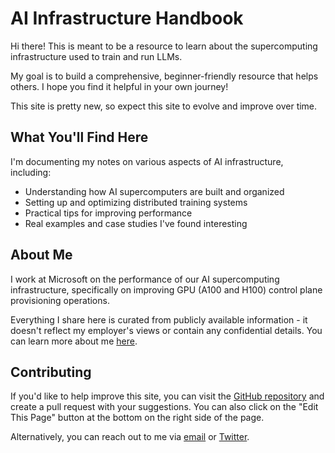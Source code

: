 # AI Infrastructure Handbook

Hi there! This is meant to be a resource to learn about the supercomputing infrastructure used to train and run LLMs. 

My goal is to build a comprehensive, beginner-friendly resource that helps others. I hope you find it helpful in your own journey!

This site is pretty new, so expect this site to evolve and improve over time. 


## What You'll Find Here

I'm documenting my notes on various aspects of AI infrastructure, including:

- Understanding how AI supercomputers are built and organized
- Setting up and optimizing distributed training systems
- Practical tips for improving performance
- Real examples and case studies I've found interesting

## About Me

I work at Microsoft on the performance of our AI supercomputing infrastructure, specifically on improving GPU (A100 and H100) control plane provisioning operations.

Everything I share here is curated from publicly available information - it doesn't reflect my employer's views or contain any confidential details. You can learn more about me [here](https://www.sajjadzafar.com).


## Contributing

If you'd like to help improve this site, you can visit the [GitHub repository](https://github.com/sajjad2881/infra-handbook) and create a pull request with your suggestions. You can also click on the "Edit This Page" button at the bottom on the right side of the page.

Alternatively, you can reach out to me via [email](mailto:sajjad585@gmail.com) or [Twitter](https://x.com/sajjad__zafar). 